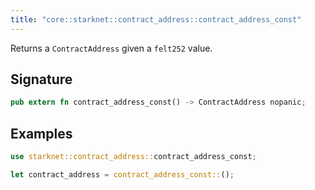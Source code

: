 ```yaml
---
title: "core::starknet::contract_address::contract_address_const"
---
```


Returns a `ContractAddress` given a `felt252` value.

## Signature

```rust
pub extern fn contract_address_const() -> ContractAddress nopanic;
```




## Examples

```rust
use starknet::contract_address::contract_address_const;

let contract_address = contract_address_const::();
```

